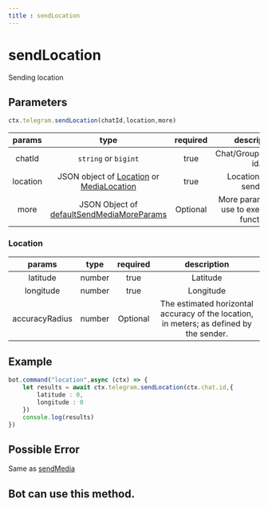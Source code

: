 ```yaml
---
title : sendLocation
---
```

# sendLocation
Sending location
## Parameters 
```ts 
ctx.telegram.sendLocation(chatId,location,more)
```

| params | type | required | description | 
| :----: | :---: | :-----: | :---------: |
| chatId | `string` or `bigint` | true | Chat/Groups/Channel id. |
| location | JSON object of [Location](#location) or [MediaLocation](/beta/modules/Utils.Medias.html#MediaLocation) | true | Location will be sending | 
| more | JSON Object of [defaultSendMediaMoreParams](/methods/Media/sendMedia#default-parameters) | Optional | More parametes will use to execute this function. | 

### Location

| params | type | required | description | 
| :----: | :---: | :-----: | :---------: |
| latitude | number | true | Latitude |
| longitude | number | true | Longitude | 
| accuracyRadius | number | Optional | The estimated horizontal accuracy of the location, in meters; as defined by the sender. |

## Example 
```ts highlight="2-5"
bot.command("location",async (ctx) => {
    let results = await ctx.telegram.sendLocation(ctx.chat.id,{
        latitude : 0,
        longitude : 0
    })
    console.log(results)
})
```
## Possible Error 
Same as [sendMedia](/methods/Media/sendMedia#possible-error)
## Bot can use this method.